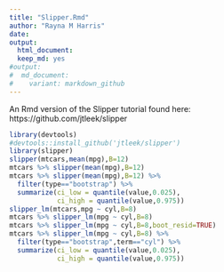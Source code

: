 ```yaml
---
title: "Slipper.Rmd"
author: "Rayna M Harris"
date: 
output: 
  html_document:
  keep_md: yes
#output:
#  md_document:
#    variant: markdown_github
---
```


An Rmd version of the Slipper tutorial found here: https://github.com/jtleek/slipper

```r
library(devtools)
#devtools::install_github('jtleek/slipper')
library(slipper)
slipper(mtcars,mean(mpg),B=12)
mtcars %>% slipper(mean(mpg),B=12)
mtcars %>% slipper(mean(mpg),B=12) %>%
  filter(type=="bootstrap") %>% 
  summarize(ci_low = quantile(value,0.025),
            ci_high = quantile(value,0.975))
slipper_lm(mtcars,mpg ~ cyl,B=8)
mtcars %>% slipper_lm(mpg ~ cyl,B=8)
mtcars %>% slipper_lm(mpg ~ cyl,B=8,boot_resid=TRUE)
mtcars %>% slipper_lm(mpg ~ cyl,B=8) %>% 
  filter(type=="bootstrap",term=="cyl") %>%
  summarize(ci_low = quantile(value,0.025),
            ci_high = quantile(value,0.975))
```